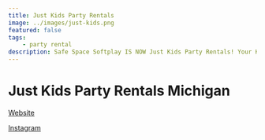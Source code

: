 ```yaml
---
title: Just Kids Party Rentals
image: ../images/just-kids.png
featured: false
tags:
    - party rental
description: Safe Space Softplay IS NOW Just Kids Party Rentals! Your Kid’s Party One-Stop-Shop. Inflatables, Softplay, Ball Pits, Throne Chairs, Tables & More.
---
```


# Just Kids Party Rentals Michigan

[Website](https://justkidspartymi.com/)

[Instagram](https://www.instagram.com/justkidspartymi/)